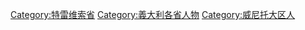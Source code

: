 [[Category:特雷维索省|Category:特雷维索省]]
[[Category:義大利各省人物|Category:義大利各省人物]]
[[Category:威尼托大区人|Category:威尼托大区人]]